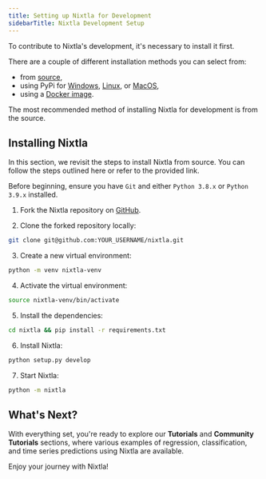 ```yaml
---
title: Setting up Nixtla for Development
sidebarTitle: Nixtla Development Setup
---
```


To contribute to Nixtla's development, it's necessary to install it first.

There are a couple of different installation methods you can select from:

- from [source](/setup/self-hosted/pip/source/),
- using PyPi for [Windows](/setup/self-hosted/pip/windows/), [Linux](/setup/self-hosted/pip/linux/), or [MacOS](/setup/self-hosted/pip/macos/),
- using a [Docker image](/setup/self-hosted/docker/).

The most recommended method of installing Nixtla for development is from the source.

## Installing Nixtla

In this section, we revisit the steps to install Nixtla from source. You can follow the steps outlined here or refer to the provided link.

Before beginning, ensure you have `Git` and either `Python 3.8.x` or `Python 3.9.x` installed.

1. Fork the Nixtla repository on
   [GitHub](https://github.com/nixtla/nixtla/fork).

2. Clone the forked repository locally:

```bash
git clone git@github.com:YOUR_USERNAME/nixtla.git
```

3. Create a new virtual environment:

```bash
python -m venv nixtla-venv
```

4. Activate the virtual environment:

```bash
source nixtla-venv/bin/activate
```

5. Install the dependencies:

```bash
cd nixtla && pip install -r requirements.txt
```

6. Install Nixtla:

```bash
python setup.py develop
```

7. Start Nixtla:

```bash
python -m nixtla
```

## What's Next?

With everything set, you're ready to explore our **Tutorials** and
**Community Tutorials** sections, where various examples of regression, classification, and time series predictions using Nixtla are available.

Enjoy your journey with Nixtla!

